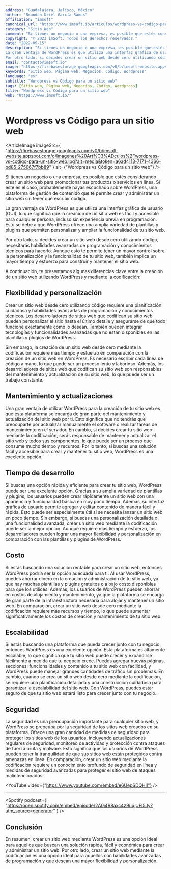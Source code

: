 ```yaml
---
address: "Guadalajara, Jalisco, México"
author: "Brandon Uriel García Ramos"
affiliation: "imsoft"
canonical_url: "https://www.imsoft.io/articulos/wordpress-vs-codigo-para-un-sitio-web"
category: "Sitio Web"
comment: "Si tienes un negocio o una empresa, es posible que estés considerando crear un sitio web para promocionar tus productos o servicios en línea. Si este es el caso, probablemente hayas escuchado sobre WordPress, una plataforma de gestión de contenido que te permite crear y administrar un sitio web sin tener que escribir código."
copyright: "© 2023 imSoft. Todos los derechos reservados."
date: "2022-05-15"
description: "Si tienes un negocio o una empresa, es posible que estés considerando crear un sitio web para promocionar tus productos o servicios en línea. Si este es el caso, probablemente hayas escuchado sobre WordPress, una plataforma de gestión de contenido que te permite crear y administrar un sitio web sin tener que escribir código.
La gran ventaja de WordPress es que utiliza una interfaz gráfica de usuario (GUI), lo que significa que la creación de un sitio web es fácil y accesible para cualquier persona, incluso sin experiencia previa en programación. Esto se debe a que WordPress ofrece una amplia variedad de plantillas y plugins que permiten personalizar y ampliar la funcionalidad de tu sitio web.
Por otro lado, si decides crear un sitio web desde cero utilizando código, necesitarás habilidades avanzadas de programación y conocimientos técnicos para hacerlo. Aunque esto te permite tener un mayor control sobre la personalización y la funcionalidad de tu sitio web, también implica un mayor tiempo y esfuerzo para construir y mantener el sitio web."
email: "contacto@imsoft.io"
image: "https://firebasestorage.googleapis.com/v0/b/imsoft-website.appspot.com/o/Imagenes%20Art%C3%ADculos%2Fwordpress-vs-codigo-para-un-sitio-web.jpg?alt=media&token=a6ad4113-7171-4366-bd85-275067f7bb89"
keywords: "Sitio web, Página web, Negocios, Código, Wordpress"
language: "es"
subtitle: "Wordpress vs Código para un sitio web"
tags: [Sitio web, Página web, Negocios, Código, Wordpress]
title: "Wordpress vs Código para un sitio web"
web: "https://www.imsoft.io/"
---
```


# Wordpress vs Código para un sitio web

<ArticleImage
  imageSrc={
    "https://firebasestorage.googleapis.com/v0/b/imsoft-website.appspot.com/o/Imagenes%20Art%C3%ADculos%2Fwordpress-vs-codigo-para-un-sitio-web.jpg?alt=media&token=a6ad4113-7171-4366-bd85-275067f7bb89"
  }
  alt={"Wordpress vs Código para un sitio web"}
/>

Si tienes un negocio o una empresa, es posible que estés considerando crear un sitio web para promocionar tus productos o servicios en línea. Si este es el caso, probablemente hayas escuchado sobre WordPress, una plataforma de gestión de contenido que te permite crear y administrar un sitio web sin tener que escribir código.

La gran ventaja de WordPress es que utiliza una interfaz gráfica de usuario (GUI), lo que significa que la creación de un sitio web es fácil y accesible para cualquier persona, incluso sin experiencia previa en programación. Esto se debe a que WordPress ofrece una amplia variedad de plantillas y plugins que permiten personalizar y ampliar la funcionalidad de tu sitio web.

Por otro lado, si decides crear un sitio web desde cero utilizando código, necesitarás habilidades avanzadas de programación y conocimientos técnicos para hacerlo. Aunque esto te permite tener un mayor control sobre la personalización y la funcionalidad de tu sitio web, también implica un mayor tiempo y esfuerzo para construir y mantener el sitio web.

A continuación, te presentamos algunas diferencias clave entre la creación de un sitio web utilizando WordPress y mediante la codificación:

## Flexibilidad y personalización

Crear un sitio web desde cero utilizando código requiere una planificación cuidadosa y habilidades avanzadas de programación y conocimientos técnicos. Los desarrolladores de sitios web que codifican su sitio web pueden personalizar el sitio hasta el último detalle y asegurarse de que todo funcione exactamente como lo desean. También pueden integrar tecnologías y funcionalidades avanzadas que no están disponibles en las plantillas y plugins de WordPress.

Sin embargo, la creación de un sitio web desde cero mediante la codificación requiere más tiempo y esfuerzo en comparación con la creación de un sitio web en WordPress. Es necesario escribir cada línea de código a mano, lo que puede ser un proceso lento y laborioso. Además, los desarrolladores de sitios web que codifican su sitio web son responsables del mantenimiento y actualización de su sitio web, lo que puede ser un trabajo constante.

## Mantenimiento y actualizaciones

Una gran ventaja de utilizar WordPress para la creación de tu sitio web es que esta plataforma se encarga de gran parte del mantenimiento y actualización del sitio web por ti. Esto significa que no tendrás que preocuparte por actualizar manualmente el software o realizar tareas de mantenimiento en el servidor. En cambio, si decides crear tu sitio web mediante la codificación, serás responsable de mantener y actualizar el sitio web y todos sus componentes, lo que puede ser un proceso que consume mucho tiempo y recursos. Por lo tanto, si buscas una solución fácil y accesible para crear y mantener tu sitio web, WordPress es una excelente opción.

## Tiempo de desarrollo

Si buscas una opción rápida y eficiente para crear tu sitio web, WordPress puede ser una excelente opción. Gracias a su amplia variedad de plantillas y plugins, los usuarios pueden crear rápidamente un sitio web con una apariencia y funcionalidad básica en muy poco tiempo. Además, su interfaz gráfica de usuario permite agregar y editar contenido de manera fácil y rápida. Esto puede ser especialmente útil si se necesita lanzar un sitio web en poco tiempo. Sin embargo, si buscas una personalización detallada o una funcionalidad avanzada, crear un sitio web mediante la codificación puede ser la mejor opción. Aunque requiere más tiempo y esfuerzo, los desarrolladores pueden lograr una mayor flexibilidad y personalización en comparación con las plantillas y plugins de WordPress.

## Costo

Si estás buscando una solución rentable para crear un sitio web, entonces WordPress podría ser la opción adecuada para ti. Al usar WordPress, puedes ahorrar dinero en la creación y administración de tu sitio web, ya que hay muchas plantillas y plugins gratuitos o a bajo costo disponibles para que los utilices. Además, los usuarios de WordPress pueden ahorrar en costos de alojamiento y mantenimiento, ya que la plataforma se encarga de gran parte de la infraestructura necesaria para alojar y mantener un sitio web. En comparación, crear un sitio web desde cero mediante la codificación requiere más recursos y tiempo, lo que puede aumentar significativamente los costos de creación y mantenimiento de tu sitio web.

## Escalabilidad

Si estás buscando una plataforma que pueda crecer junto con tu negocio, entonces WordPress es una excelente opción. Esta plataforma es altamente escalable, lo que significa que tu sitio web puede crecer y expandirse fácilmente a medida que tu negocio crece. Puedes agregar nuevas páginas, secciones, funcionalidades y contenido a tu sitio web con facilidad, y WordPress puede manejar grandes cantidades de tráfico sin problemas. En cambio, cuando se crea un sitio web desde cero mediante la codificación, se requiere una planificación detallada y una construcción cuidadosa para garantizar la escalabilidad del sitio web. Con WordPress, puedes estar seguro de que tu sitio web estará listo para crecer junto con tu negocio.

## Seguridad

La seguridad es una preocupación importante para cualquier sitio web, y WordPress se preocupa por la seguridad de los sitios web creados en su plataforma. Ofrece una gran cantidad de medidas de seguridad para proteger los sitios web de los usuarios, incluyendo actualizaciones regulares de seguridad, monitoreo de actividad y protección contra ataques de fuerza bruta y malware. Esto significa que los usuarios de WordPress pueden tener la tranquilidad de que sus sitios web están protegidos contra amenazas en línea. En comparación, crear un sitio web mediante la codificación requiere un conocimiento profundo de seguridad en línea y medidas de seguridad avanzadas para proteger el sitio web de ataques malintencionados.

<YouTube video={"https://www.youtube.com/embed/e6UepSDQHII"} />

---

<Spotify
  podcast={
    "https://open.spotify.com/embed/episode/2A0i4R8axc429uqjUFI5Jy?utm_source=generator"
  }
/>

## Conclusión

En resumen, crear un sitio web mediante WordPress es una opción ideal para aquellos que buscan una solución rápida, fácil y económica para crear y administrar un sitio web. Por otro lado, crear un sitio web mediante la codificación es una opción ideal para aquellos con habilidades avanzadas de programación y que desean una mayor flexibilidad y personalización.
